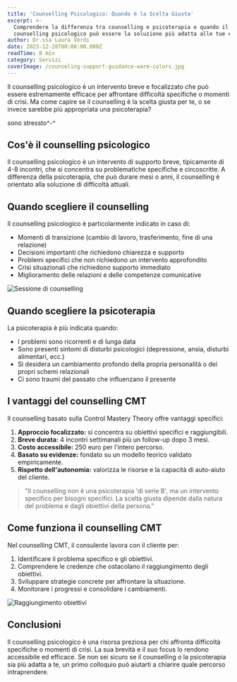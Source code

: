 ```yaml
---
title: 'Counselling Psicologico: Quando è la Scelta Giusta'
excerpt: >-
  Comprendere la differenza tra counselling e psicoterapia e quando il
  counselling psicologico può essere la soluzione più adatta alle tue esigenze.
author: Dr.ssa Laura Verdi
date: 2023-12-28T00:00:00.000Z
readTime: 8 min
category: Servizi
coverImage: /counseling-support-guidance-warm-colors.jpg
---
```


Il counselling psicologico è un intervento breve e focalizzato che può essere estremamente efficace per affrontare difficoltà specifiche o momenti di crisi. Ma come capire se il counselling è la scelta giusta per te, o se invece sarebbe più appropriata una psicoterapia?

sono stressto^-^

## Cos'è il counselling psicologico

Il counselling psicologico è un intervento di supporto breve, tipicamente di 4-8 incontri, che si concentra su problematiche specifiche e circoscritte. A differenza della psicoterapia, che può durare mesi o anni, il counselling è orientato alla soluzione di difficoltà attuali.

## Quando scegliere il counselling

Il counselling psicologico è particolarmente indicato in caso di:

* Momenti di transizione (cambio di lavoro, trasferimento, fine di una relazione)
* Decisioni importanti che richiedono chiarezza e supporto
* Problemi specifici che non richiedono un intervento approfondito
* Crisi situazionali che richiedono supporto immediato
* Miglioramento delle relazioni e delle competenze comunicative

![Sessione di counselling](/counseling-session-supportive-environment.jpg)

## Quando scegliere la psicoterapia

La psicoterapia è più indicata quando:

* I problemi sono ricorrenti e di lunga data
* Sono presenti sintomi di disturbi psicologici (depressione, ansia, disturbi alimentari, ecc.)
* Si desidera un cambiamento profondo della propria personalità o dei propri schemi relazionali
* Ci sono traumi del passato che influenzano il presente

## I vantaggi del counselling CMT

Il counselling basato sulla Control Mastery Theory offre vantaggi specifici:

1. **Approccio focalizzato:** si concentra su obiettivi specifici e raggiungibili.
2. **Breve durata:** 4 incontri settimanali più un follow-up dopo 3 mesi.
3. **Costo accessibile:** 250 euro per l'intero percorso.
4. **Basato su evidenze:** fondato su un modello teorico validato empiricamente.
5. **Rispetto dell'autonomia:** valorizza le risorse e la capacità di auto-aiuto del cliente.

> "Il counselling non è una psicoterapia 'di serie B', ma un intervento specifico per bisogni specifici. La scelta giusta dipende dalla natura del problema e dagli obiettivi della persona."

## Come funziona il counselling CMT

Nel counselling CMT, il consulente lavora con il cliente per:

1. Identificare il problema specifico e gli obiettivi.
2. Comprendere le credenze che ostacolano il raggiungimento degli obiettivi.
3. Sviluppare strategie concrete per affrontare la situazione.
4. Monitorare i progressi e consolidare i cambiamenti.

![Raggiungimento obiettivi](/goal-achievement-success-growth.jpg)

## Conclusioni

Il counselling psicologico è una risorsa preziosa per chi affronta difficoltà specifiche o momenti di crisi. La sua brevità e il suo focus lo rendono accessibile ed efficace. Se non sei sicuro se il counselling o la psicoterapia sia più adatta a te, un primo colloquio può aiutarti a chiarire quale percorso intraprendere.
